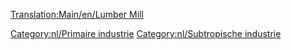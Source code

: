 [[Translation:Main/en/Lumber Mill]]{{en/-}}
{{Template:Industrieën/Nl
|image=Lumbermill.png
|name=Timmerhoutzagerij
|climates=[[Main/en/Klimaat/Nl#Subtropisch|Subtropisch]].
|accepts=Niets
|produces=[[Main/nl/hout|Hout]]
|notes=Wordt niet gegenereerd op de kaart en zal niet worden gebouwd. Moet worden gesticht door de speler.<br> Moet ook worden gebouwd op [[Main/en/Tree Type 4|boomtype 4]] (regenwoud), waar bomen worden geveld per vierkant in een bepaald gebied. Zodra alle bomen zijn omgehakt zal de productie zakken naar 0. Al gevolg daarvan moet er frequent bomen geplant worden om deze industrie aan de gang te houden.
}}

{{nl/Navbox Industrieën}}
[[Category:nl/Primaire industrie]]
[[Category:nl/Subtropische industrie]]